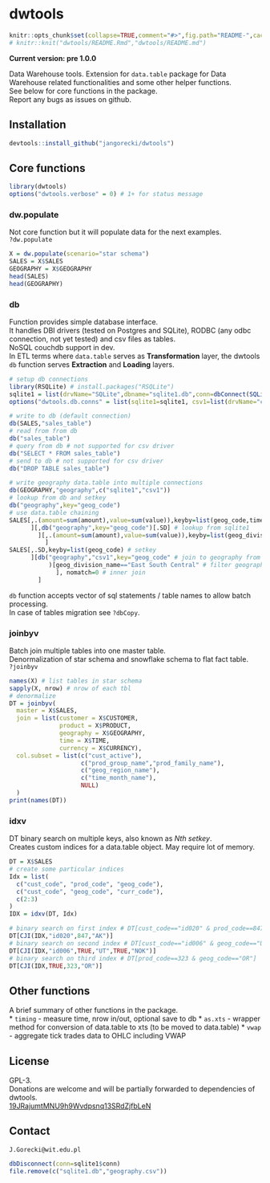 # dwtools
```r
knitr::opts_chunk$set(collapse=TRUE,comment="#>",fig.path="README-",cache=FALSE)
# knitr::knit("dwtools/README.Rmd","dwtools/README.md")
```
**Current version: pre 1.0.0**  

Data Warehouse tools. Extension for `data.table` package for Data Warehouse related functionalities and some other helper functions.  
See below for core functions in the package.  
Report any bugs as issues on github.

## Installation
```r
devtools::install_github("jangorecki/dwtools")
```

## Core functions
```r
library(dwtools)
options("dwtools.verbose" = 0) # 1+ for status message
```

### dw.populate
Not core function but it will populate data for the next examples.  
`?dw.populate`
```r
X = dw.populate(scenario="star schema")
SALES = X$SALES
GEOGRAPHY = X$GEOGRAPHY
head(SALES)
head(GEOGRAPHY)
```

### db
Function provides simple database interface.  
It handles DBI drivers (tested on Postgres and SQLite), RODBC (any odbc connection, not yet tested) and csv files as tables.  
NoSQL couchdb support in dev.  
In ETL terms where `data.table` serves as **Transformation** layer, the dwtools `db` function serves **Extraction** and **Loading** layers.  
```r
# setup db connections
library(RSQLite) # install.packages("RSQLite")
sqlite1 = list(drvName="SQLite",dbname="sqlite1.db",conn=dbConnect(SQLite(), dbname="sqlite1.db"))
options("dwtools.db.conns" = list(sqlite1=sqlite1, csv1=list(drvName="csv")))

# write to db (default connection)
db(SALES,"sales_table")
# read from from db
db("sales_table")
# query from db # not supported for csv driver
db("SELECT * FROM sales_table")
# send to db # not supported for csv driver
db("DROP TABLE sales_table")

# write geography data.table into multiple connections
db(GEOGRAPHY,"geography",c("sqlite1","csv1"))
# lookup from db and setkey
db("geography",key="geog_code")
# use data.table chaining
SALES[,.(amount=sum(amount),value=sum(value)),keyby=list(geog_code,time_code) # aggr to geog_code, time_code
      ][,db("geography",key="geog_code")[.SD] # lookup from sqlite1
        ][,.(amount=sum(amount),value=sum(value)),keyby=list(geog_division_name,time_code) # aggr to division_code, time_code
          ]
SALES[,.SD,keyby=list(geog_code) # setkey
      ][db("geography","csv1",key="geog_code" # join to geography from csv file
           )[geog_division_name=="East South Central" # filter geography to one division_name
             ], nomatch=0 # inner join
        ]
```
`db` function accepts vector of sql statements / table names to allow batch processing.  
In case of tables migration see `?dbCopy`.

### joinbyv
Batch join multiple tables into one master table.  
Denormalization of star schema and snowflake schema to flat fact table.  
`?joinbyv`
```r
names(X) # list tables in star schema
sapply(X, nrow) # nrow of each tbl
# denormalize 
DT = joinbyv(
  master = X$SALES,
  join = list(customer = X$CUSTOMER,
              product = X$PRODUCT,
              geography = X$GEOGRAPHY,
              time = X$TIME,
              currency = X$CURRENCY),
  col.subset = list(c("cust_active"),
                    c("prod_group_name","prod_family_name"),
                    c("geog_region_name"),
                    c("time_month_name"),
                    NULL)
  )
print(names(DT))
```

### idxv
DT binary search on multiple keys, also known as *Nth setkey*.  
Creates custom indices for a data.table object. May require lot of memory.  
```r
DT = X$SALES
# create some particular indices
Idx = list(
  c("cust_code", "prod_code", "geog_code"),
  c("cust_code", "geog_code", "curr_code"),
  c(2:3)
)
IDX = idxv(DT, Idx)

# binary search on first index # DT[cust_code=="id020" & prod_code==847 & geog_code=="AK"]
DT[CJI(IDX,"id020",847,"AK")]
# binary search on second index # DT[cust_code=="id006" & geog_code=="UT" & curr_code=="NOK"]
DT[CJI(IDX,"id006",TRUE,"UT",TRUE,"NOK")]
# binary search on third index # DT[prod_code==323 & geog_code=="OR"]
DT[CJI(IDX,TRUE,323,"OR")]
```

## Other functions
A brief summary of other functions in the package.  
* `timing` - measure time, nrow in/out, optional save to db
* `as.xts` - wrapper method for conversion of data.table to xts (to be moved to data.table)
* `vwap` - aggregate tick trades data to OHLC including VWAP

## License
GPL-3.  
Donations are welcome and will be partially forwarded to dependencies of dwtools.  
[19JRajumtMNU9h9Wvdpsnq13SRdZjfbLeN](https://blockchain.info/address/19JRajumtMNU9h9Wvdpsnq13SRdZjfbLeN)

## Contact
`J.Gorecki@wit.edu.pl`
```r
dbDisconnect(conn=sqlite1$conn)
file.remove(c("sqlite1.db","geography.csv"))
```
